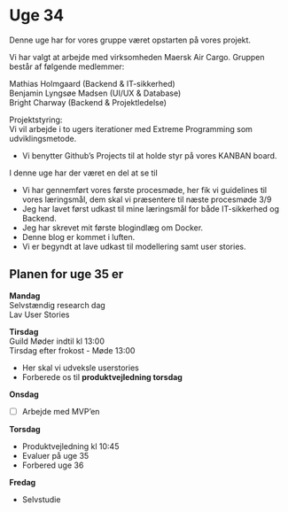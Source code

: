 # Uge 34 

Denne uge har for vores gruppe været opstarten på vores projekt.

Vi har valgt at arbejde med virksomheden Maersk Air Cargo. Gruppen består af følgende medlemmer:

Mathias Holmgaard 		(Backend & IT-sikkerhed)  
Benjamin Lyngsøe Madsen 	(UI/UX & Database)  
Bright Charway		(Backend & Projektledelse)

Projektstyring:  
Vi vil arbejde i to ugers iterationer med Extreme Programming som udviklingsmetode.

- Vi benytter Github’s Projects til at holde styr på vores KANBAN board.

I denne uge har der været en del at se til

- Vi har gennemført vores første procesmøde, her fik vi guidelines til vores læringsmål, dem skal vi præsentere til næste procesmøde 3/9  
- Jeg har lavet først udkast til mine læringsmål for både IT-sikkerhed og Backend.  
- Jeg har skrevet mit første blogindlæg om Docker.  
- Denne blog er kommet i luften.  
- Vi er begyndt at lave udkast til modellering samt user stories.

## Planen for uge 35 er 

**Mandag**  
Selvstændig research dag  
Lav User Stories

**Tirsdag**  
Guild Møder indtil kl 13:00  
Tirsdag efter frokost \- Møde 13:00

- Her skal vi udveksle userstories  
- Forberede os til **produktvejledning torsdag**

**Onsdag**

- [ ] Arbejde med MVP’en

**Torsdag**

- Produktvejledning kl 10:45  
- Evaluer på uge 35   
- Forbered uge 36 

**Fredag**

- Selvstudie